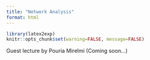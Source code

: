 ```yaml
---
title: "Network Analysis"
format: html
---
```


```r
library(latex2exp)
knitr::opts_chunk$set(warning=FALSE, message=FALSE)
```

Guest lecture by Pouria Mirelmi (Coming soon...)